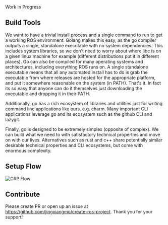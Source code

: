 

<Callout type="warning" emoji="⚠️">
    Work in Progress
</Callout>


## Build Tools
We want to have a trivial install process and a single command to run to get a working ROS environment. Golang makes this easy, as the go compiler outputs a single, standalone executable with no system dependencies. This includes system libraries, so we don't need to worry about where libc is on a given linux machine for example (different distributions put it in different places). Go can also be compiled for many operating systems and architectures, including everything ROS runs on. A single standalone executable means that all any automated install has to do is grab the executable from where releases are hosted for the appropriate platform, and put it somewhere reasonable on the system (in PATH). That's it. In fact its so easy that anyone can do it themselves just downloading the executable and dropping it in their PATH.

Additionally, go has a rich ecosystem of libraries and utilities just for writing command line applications like ours. e.g. charm. Many important CLI applications leverage go and its ecosystem such as the github CLI and lazygit.

Finally, go is designed to be extremely simplex (opposite of complex). We can build what we need to with satisfactory technical properties and move on with our lives. Alternatives such as rust and c++ share potentially similar desirable technical properties and CLI ecosystems, but come with enormous complexity.

## Setup Flow
![CRP Flow](../public/crp_flow.png)

## Contribute
Please create PR or open up an issue at https://github.com/jingxiangmo/create-ros-project. Thank you for your support!

